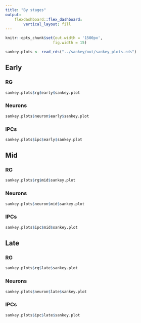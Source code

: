 ```yaml
---
title: "By stages"
output:
    flexdashboard::flex_dashboard:
        vertical_layout: fill
---
```

```r
knitr::opts_chunk$set(out.width = '1500px',
                     fig.width = 15) 
```

```r
sankey.plots <- read_rds("../sankey/out/sankey_plots.rds")
```
  
Early {data-width=300}
-------------------------------------

### RG {.no-padding}
    
```r
sankey.plots$rg$early$sankey.plot
```

### Neurons {.no-padding}
    
```r
sankey.plots$neuron$early$sankey.plot
```

### IPCs {.no-padding}
    
```r
sankey.plots$ipc$early$sankey.plot
```

Mid {data-width=300}
-------------------------------------
### RG {.no-padding}

```r
sankey.plots$rg$mid$sankey.plot
```

### Neurons {.no-padding}
    
```r
sankey.plots$neuron$mid$sankey.plot
```

### IPCs {.no-padding}
    
```r
sankey.plots$ipc$mid$sankey.plot
```

Late {data-width=300}
-------------------------------------

### RG {.no-padding}
```r
sankey.plots$rg$late$sankey.plot
```

### Neurons {.no-padding}
    
```r
sankey.plots$neuron$late$sankey.plot
```

### IPCs {.no-padding}
    
```r
sankey.plots$ipc$late$sankey.plot
```